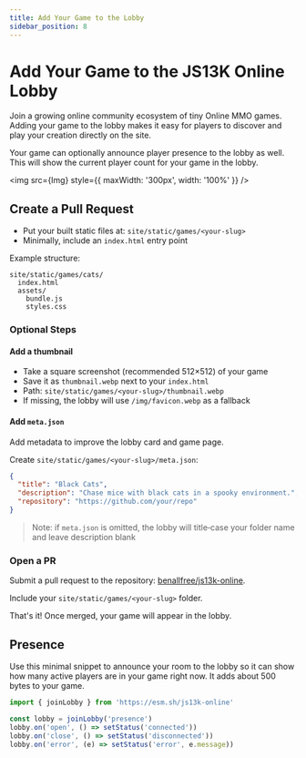 ```yaml
---
title: Add Your Game to the Lobby
sidebar_position: 8
---
```



# Add Your Game to the JS13K Online Lobby

Join a growing online community ecosystem of tiny Online MMO games. Adding your game to the lobby makes it easy for players to discover and play your creation directly on the site.

Your game can optionally announce player presence to the lobby as well. This will show the current player count for your game in the lobby.

<img src={Img} style={{ maxWidth: '300px', width: '100%' }} />

## Create a Pull Request

- Put your built static files at: `site/static/games/<your-slug>`
- Minimally, include an `index.html` entry point

Example structure:

```text
site/static/games/cats/
  index.html
  assets/
    bundle.js
    styles.css
```

### Optional Steps

#### Add a thumbnail

- Take a square screenshot (recommended 512×512) of your game
- Save it as `thumbnail.webp` next to your `index.html`
- Path: `site/static/games/<your-slug>/thumbnail.webp`
- If missing, the lobby will use `/img/favicon.webp` as a fallback

#### Add `meta.json`

Add metadata to improve the lobby card and game page.

Create `site/static/games/<your-slug>/meta.json`:

```json
{
  "title": "Black Cats",
  "description": "Chase mice with black cats in a spooky environment.",
  "repository": "https://github.com/your/repo"
}
```

> Note: if `meta.json` is omitted, the lobby will title‑case your folder name and leave description blank

### Open a PR

Submit a pull request to the repository: [benallfree/js13k-online](https://github.com/benallfree/js13k-online).

Include your `site/static/games/<your-slug>` folder.

That's it! Once merged, your game will appear in the lobby.

## Presence

Use this minimal snippet to announce your room to the lobby so it can show how many active players are in your game right now. It adds about 500 bytes to your game.

```javascript
import { joinLobby } from 'https://esm.sh/js13k-online'

const lobby = joinLobby('presence')
lobby.on('open', () => setStatus('connected'))
lobby.on('close', () => setStatus('disconnected'))
lobby.on('error', (e) => setStatus('error', e.message))
```
